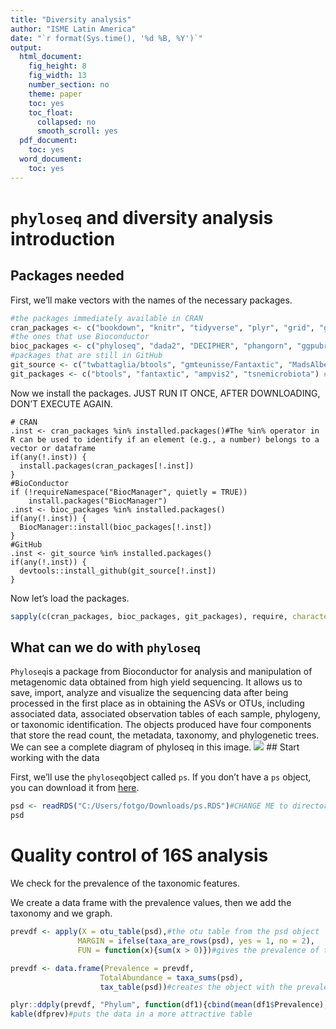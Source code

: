 ```yaml
---
title: "Diversity analysis"
author: "ISME Latin America"
date: "`r format(Sys.time(), '%d %B, %Y')`"
output:
  html_document: 
    fig_height: 8
    fig_width: 13
    number_section: no
    theme: paper
    toc: yes
    toc_float:
      collapsed: no
      smooth_scroll: yes
  pdf_document:
    toc: yes
  word_document:
    toc: yes
---
```

# `phyloseq` and diversity analysis introduction

## Packages needed

First, we'll make vectors with the names of the necessary packages.
```r
#the packages immediately available in CRAN
cran_packages <- c("bookdown", "knitr", "tidyverse", "plyr", "grid", "gridExtra", "kableExtra", "xtable", "ggpubr")
#the ones that use Bioconductor
bioc_packages <- c("phyloseq", "dada2", "DECIPHER", "phangorn", "ggpubr", "BiocManager","DESeq2", "microbiome", "philr")
#packages that are still in GitHub
git_source <- c("twbattaglia/btools", "gmteunisse/Fantaxtic", "MadsAlbertsen/ampvis2", "opisthokonta/tsnemicrobiota")# fuente/nombre del paquete
git_packages <- c("btools", "fantaxtic", "ampvis2", "tsnemicrobiota") # nombre del paquete
```
Now we install the packages.
JUST RUN IT ONCE, AFTER DOWNLOADING, DON'T EXECUTE AGAIN.
```
# CRAN
.inst <- cran_packages %in% installed.packages()#The %in% operator in R can be used to identify if an element (e.g., a number) belongs to a vector or dataframe
if(any(!.inst)) {
  install.packages(cran_packages[!.inst])
}
#BioConductor
if (!requireNamespace("BiocManager", quietly = TRUE))
    install.packages("BiocManager")
.inst <- bioc_packages %in% installed.packages()
if(any(!.inst)) {
  BiocManager::install(bioc_packages[!.inst])
}
#GitHub
.inst <- git_source %in% installed.packages()
if(any(!.inst)) {
  devtools::install_github(git_source[!.inst])
}
```
Now let's load the packages.
```r
sapply(c(cran_packages, bioc_packages, git_packages), require, character.only = TRUE)#had a little trouble with phlir
```

## What can we do with `phyloseq`
`Phyloseq`is a package from Bioconductor for analysis and manipulation of metagenomic data obtained from high yield sequencing. It allows us to save, import, analyze and visualize the sequencing data after being processed in the first place as in obtaining the ASVs or OTUs, including associated data, associated observation tables of each sample, phylogeny, or taxonomic identification. The objects produced have four components that store the read count, the metadata, taxonomy, and phylogenetic trees. We can see a complete diagram of phyloseq in this image. 
![](http://www.castrolab.org/isme/biodiversity/images/phyloseq_structure.png)
## Start working with the data

First, we'll use the `phyloseq`object called ```ps```. If you don't have a ```ps``` object, you can download it from  [here](https://www.dropbox.com/s/df1aie9angv16gk/ps.RDS?dl=0).

```r
psd <- readRDS("C:/Users/fotgo/Downloads/ps.RDS")#CHANGE ME to directory with the object
psd
```

# Quality control of 16S analysis

We check for the prevalence of the taxonomic features.

We create a data frame with the prevalence values, then we add the taxonomy and we graph.
```r
prevdf <- apply(X = otu_table(psd),#the otu table from the psd object
               MARGIN = ifelse(taxa_are_rows(psd), yes = 1, no = 2),
               FUN = function(x){sum(x > 0)})#gives the prevalence of the otu table

prevdf <- data.frame(Prevalence = prevdf,
                    TotalAbundance = taxa_sums(psd),
                    tax_table(psd))#creates the object with the prevalence of the otu table and the taxa names of each one, also de abundance

plyr::ddply(prevdf, "Phylum", function(df1){cbind(mean(df1$Prevalence),sum(df1$Prevalence))}) -> dfprev #subsets the data from the data frame that was previously created and shows the phylum and the mean of the prevalence and the sum of said prevalence
kable(dfprev)#puts the data in a more attractive table
```

